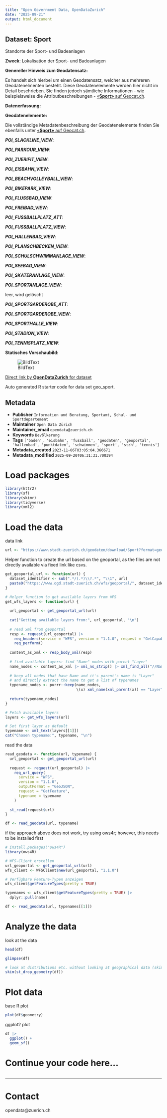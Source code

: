 ```yaml
---
title: "Open Government Data, OpenDataZurich"
date: "2025-09-21"
output: html_document
---
```


## Dataset: Sport

Standorte der Sport- und Badeanlagen

**Zweck**: Lokalisation der Sport- und Badeanlagen

**Genereller Hinweis zum Geodatensatz:**

Es handelt sich hierbei um einen Geodatensatz, welcher aus mehreren Geodatenelmenten besteht. Diese Geodatenelemente werden hier nicht im Detail beschrieben. Sie finden jedoch sämtliche Informationen - wie beispielsweise die Attributbeschreibungen - [«**Sport»** auf Geocat.ch](https://www.geocat.ch/geonetwork/srv/ger/catalog.search#/metadata/e85d72e5-ab4e-459a-9100-4a84195ddd57).
			   

**Datenerfassung:**




**Geodatenelemente:**

Die vollständige Metadatenbeschreibung der Geodatenelemente finden Sie ebenfalls unter [«**Sport»** auf Geocat.ch](https://www.geocat.ch/geonetwork/srv/ger/md.viewer#/full_view/e85d72e5-ab4e-459a-9100-4a84195ddd57).

***POI_SLACKLINE_VIEW***: 




***POI_PARKOUR_VIEW***: 




***POI_ZUERIFIT_VIEW***: 




***POI_EISBAHN_VIEW***: 




***POI_BEACHVOLLEYBALL_VIEW***: 




***POI_BIKEPARK_VIEW***: 




***POI_FLUSSBAD_VIEW***: 




***POI_FREIBAD_VIEW***: 




***POI_FUSSBALLPLATZ_ATT***: 




***POI_FUSSBALLPLATZ_VIEW***: 




***POI_HALLENBAD_VIEW***: 




***POI_PLANSCHBECKEN_VIEW***: 




***POI_SCHULSCHWIMMANLAGE_VIEW***: 




***POI_SEEBAD_VIEW***: 




***POI_SKATERANLAGE_VIEW***: 




***POI_SPORTANLAGE_VIEW***: 

leer, wird gelöscht


***POI_SPORTGARDEROBE_ATT***: 




***POI_SPORTGARDEROBE_VIEW***: 




***POI_SPORTHALLE_VIEW***: 




***POI_STADION_VIEW***: 




***POI_TENNISPLATZ_VIEW***: 






**Statisches Vorschaubild:**

![BildText](https://www.gis.stadt-zuerich.ch/zueriplan_docs/geocat/e85d72e5-ab4e-459a-9100-4a84195ddd57.png)



[Direct link by **OpenDataZurich** for dataset](https://data.stadt-zuerich.ch/dataset/geo_sport)

Auto generated R starter code for data set geo_sport.

## Metadata

- **Publisher** `Information und Beratung, Sportamt, Schul- und Sportdepartement`
- **Maintainer** `Open Data Zürich`
- **Maintainer_email** `opendata@zuerich.ch`
- **Keywords** `Bevölk­erung`
- **Tags** `['baden', 'eisbahn', 'fussball', 'geodaten', 'geoportal', 'hallenbad', 'punktdaten', 'schwimmen', 'sport', 'stzh', 'tennis']`
- **Metadata_created** `2023-11-06T03:05:04.366671`
- **Metadata_modified** `2025-09-20T06:31:31.700394`


# Load packages

```r
library(httr2)
library(sf)
library(skimr)
library(tidyverse)
library(xml2)
```

# Load the data

data link
```r
url <- "https://www.stadt-zuerich.ch/geodaten/download/Sport?format=geojson_link"
```


Helper function to create the url based on the geoportal, as the files are not directly available via fixed link like csvs.
```r
get_geoportal_url <- function(url) {
  dataset_identifier <- sub(".*/(.*)\\?.*", "\\1", url)
  paste0("https://www.ogd.stadt-zuerich.ch/wfs/geoportal/", dataset_identifier)
}
```

```r
# Helper function to get available layers from WFS
get_wfs_layers <- function(url) {
  
  url_geoportal <- get_geoportal_url(url)
  
  cat("Getting available layers from:", url_geoportal, "\n")
  
  # read xml from geoportal
  resp <- request(url_geoportal) |> 
    req_headers(service = "WFS", version = "1.1.0", request = "GetCapabilities") |> 
    req_perform()
  
  content_as_xml <- resp_body_xml(resp)
  
  # find available layers: find "Name" nodes with parent "Layer"
  name_nodes <- content_as_xml |> xml_ns_strip() |> xml_find_all("//Name")
  
  # keep all nodes that have Name and it's parent's name is "Layer"
  # and directly extract the name to get a list of typenames
  typename_nodes <- purrr::keep(name_nodes,
                                \(x) xml_name(xml_parent(x)) == "Layer")
  
  return(typename_nodes)
}

# Fetch available layers
layers <- get_wfs_layers(url)

# Set first layer as default
typename <- xml_text(layers[[1]])
cat("Chosen typename:", typename, "\n")
```

read the data
```r
read_geodata <- function(url, typename) {
  url_geoportal <- get_geoportal_url(url)
  
  request <- request(url_geoportal) |>
    req_url_query(
      service = "WFS",
      version = "1.1.0",
      outputFormat = "GeoJSON",
      request = "GetFeature",
      typename = typename
    )
  
  st_read(request$url)
}

df <- read_geodata(url, typename)
```

if the approach above does not work, try using [ows4r](https://eblondel.github.io/ows4R/); however, this needs to be installed first
```r
# install.packages("ows4R")
library(ows4R)

# WFS-Client erstellen
url_geoportal <- get_geoportal_url(url)
wfs_client <- WFSClient$new(url_geoportal, "1.1.0")

# Verfügbare Feature-Typen anzeigen
wfs_client$getFeatureTypes(pretty = TRUE)

typenames <- wfs_client$getFeatureTypes(pretty = TRUE) |> 
  dplyr::pull(name)

df <- read_geodata(url, typenames[[1]])
```

# Analyze the data

look at the data
```r
head(df)
```

```r
glimpse(df)
```

```r
# look at distributions etc. without looking at geographical data (skim cannot deal with geometries)
skim(st_drop_geometry(df))
```

# Plot data

base R plot
```r
plot(df$geometry)
```

ggplot2 plot
```r
df |>
  ggplot() +
  geom_sf()
```

# Continue your code here...

```r

```

------------------------------------------------------------------------

# Contact

opendata@zuerich.ch
